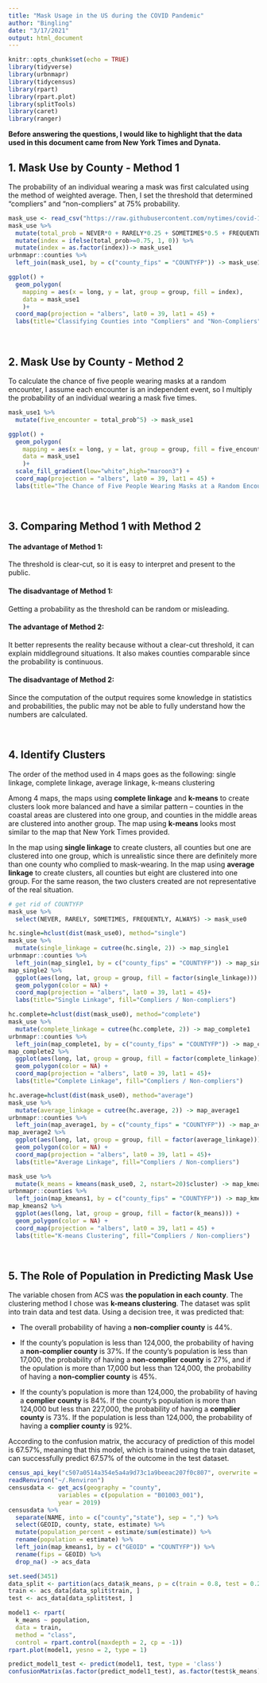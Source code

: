 ```yaml
---
title: "Mask Usage in the US during the COVID Pandemic"
author: "Bingling"
date: "3/17/2021"
output: html_document
---
```


```r
knitr::opts_chunk$set(echo = TRUE)
library(tidyverse)
library(urbnmapr)
library(tidycensus)
library(rpart)
library(rpart.plot)
library(splitTools)
library(caret)
library(ranger)
```

**Before answering the questions, I would like to highlight that the data used in this document came from New York Times and Dynata.**

## 1. Mask Use by County - Method 1

The probability of an individual wearing a mask was first calculated using the method of weighted average. Then, I set the threshold that determined "compliers" and "non-compliers" at 75% probability.

```r
mask_use <- read_csv("https://raw.githubusercontent.com/nytimes/covid-19-data/master/mask-use/mask-use-by-county.csv")
mask_use %>%
  mutate(total_prob = NEVER*0 + RARELY*0.25 + SOMETIMES*0.5 + FREQUENTLY*0.75 + ALWAYS*1) %>%
  mutate(index = ifelse(total_prob>=0.75, 1, 0)) %>%
  mutate(index = as.factor(index))-> mask_use1
urbnmapr::counties %>%
  left_join(mask_use1, by = c("county_fips" = "COUNTYFP")) -> mask_use1

ggplot() +
  geom_polygon(
    mapping = aes(x = long, y = lat, group = group, fill = index),
    data = mask_use1
    )+
  coord_map(projection = "albers", lat0 = 39, lat1 = 45) +
  labs(title='Classifying Counties into "Compliers" and "Non-Compliers"')
```
\

## 2. Mask Use by County - Method 2

To calculate the chance of five people wearing masks at a random encounter, I assume each encounter is an independent event, so I multiply the probability of an individual wearing a mask five times.

```r
mask_use1 %>%
  mutate(five_encounter = total_prob^5) -> mask_use1

ggplot() +
  geom_polygon(
    mapping = aes(x = long, y = lat, group = group, fill = five_encounter),
    data = mask_use1
    )+
  scale_fill_gradient(low="white",high="maroon3") +
  coord_map(projection = "albers", lat0 = 39, lat1 = 45) +
  labs(title="The Chance of Five People Wearing Masks at a Random Encounter")
```
\

## 3. Comparing Method 1 with Method 2

#### The advantage of Method 1:      

The threshold is clear-cut, so it is easy to interpret and present to the public.             

#### The disadvantage of Method 1:

Getting a probability as the threshold can be random or misleading.

#### The advantage of Method 2:

It better represents the reality because without a clear-cut threshold, it can explain middleground situations. It also makes counties comparable since the probability is continuous.

#### The disadvantage of Method 2:

Since the computation of the output requires some knowledge in statistics and probabilities, the public may not be able to fully understand how the numbers are calculated. 

\

## 4. Identify Clusters

The order of the method used in 4 maps goes as the following: single linkage, complete linkage, average linkage, k-means clustering

Among 4 maps, the maps using **complete linkage** and **k-means** to create clusters look more balanced and have a similar pattern -- counties in the coastal areas are clustered into one group, and counties in the middle areas are clustered into another group. The map using **k-means** looks most similar to the map that New York Times provided.

In the map using **single linkage** to create clusters, all counties but one are clustered into one group, which is unrealistic since there are definitely more than one county who complied to mask-wearing. In the map using **average linkage** to create clusters, all counties but eight are clustered into one group. For the same reason, the two clusters created are not representative of the real situation.  

```r
# get rid of COUNTYFP
mask_use %>%
  select(NEVER, RARELY, SOMETIMES, FREQUENTLY, ALWAYS) -> mask_use0
```

```r
hc.single=hclust(dist(mask_use0), method="single")
mask_use %>%
  mutate(single_linkage = cutree(hc.single, 2)) -> map_single1
urbnmapr::counties %>%
  left_join(map_single1, by = c("county_fips" = "COUNTYFP")) -> map_single2
map_single2 %>%
  ggplot(aes(long, lat, group = group, fill = factor(single_linkage))) +
  geom_polygon(color = NA) +
  coord_map(projection = "albers", lat0 = 39, lat1 = 45)+
  labs(title="Single Linkage", fill="Compliers / Non-compliers")
```
```r
hc.complete=hclust(dist(mask_use0), method="complete")
mask_use %>%
  mutate(complete_linkage = cutree(hc.complete, 2)) -> map_complete1
urbnmapr::counties %>%
  left_join(map_complete1, by = c("county_fips" = "COUNTYFP")) -> map_complete2
map_complete2 %>%
  ggplot(aes(long, lat, group = group, fill = factor(complete_linkage))) +
  geom_polygon(color = NA) +
  coord_map(projection = "albers", lat0 = 39, lat1 = 45)+
  labs(title="Complete Linkage", fill="Compliers / Non-compliers")
```
```r
hc.average=hclust(dist(mask_use0), method="average")
mask_use %>%
  mutate(average_linkage = cutree(hc.average, 2)) -> map_average1
urbnmapr::counties %>%
  left_join(map_average1, by = c("county_fips" = "COUNTYFP")) -> map_average2
map_average2 %>%
  ggplot(aes(long, lat, group = group, fill = factor(average_linkage))) +
  geom_polygon(color = NA) +
  coord_map(projection = "albers", lat0 = 39, lat1 = 45)+
  labs(title="Average Linkage", fill="Compliers / Non-compliers")
```
```r
mask_use %>%
  mutate(k_means = kmeans(mask_use0, 2, nstart=20)$cluster) -> map_kmeans1
urbnmapr::counties %>%
  left_join(map_kmeans1, by = c("county_fips" = "COUNTYFP")) -> map_kmeans2
map_kmeans2 %>%
  ggplot(aes(long, lat, group = group, fill = factor(k_means))) +
  geom_polygon(color = NA) +
  coord_map(projection = "albers", lat0 = 39, lat1 = 45) +
  labs(title="K-means Clustering", fill="Compliers / Non-compliers")
```

\

## 5. The Role of Population in Predicting Mask Use

The variable chosen from ACS was **the population in each county**. The clustering method I chose was **k-means clustering**. The dataset was split into train data and test data. Using a decision tree, it was predicted that:

- The overall probability of having a **non-complier county** is 44%.

- If the county's population is less than 124,000, the probability of having a **non-complier county** is 37%. If the county's population is less than 17,000, the probability of having a **non-complier county** is 27%, and if the opulation is more than 17,000 but less than 124,000, the probability of having a **non-complier county** is 45%.

- If the county's population is more than 124,000, the probability of having a **complier county** is 84%. If the county's population is more than 124,000 but less than 227,000, the probability of having a **complier county** is 73%. If the population is less than 124,000, the probability of having a **complier county** is 92%.

According to the confusion matrix, the accuracy of prediction of this model is 67.57%, meaning that this model, which is trained using the train dataset, can successfully predict 67.57% of the outcome in the test dataset.

```r
census_api_key("c507a0514a354e5a4a9d73c1a9beeac207f0c807", overwrite = TRUE, install = TRUE)
readRenviron("~/.Renviron")
censusdata <- get_acs(geography = "county",
              variables = c(population = "B01003_001"),
              year = 2019)
censusdata %>%
  separate(NAME, into = c("county","state"), sep = ",") %>%
  select(GEOID, county, state, estimate) %>%
  mutate(population_percent = estimate/sum(estimate)) %>%
  rename(population = estimate) %>%
  left_join(map_kmeans1, by = c("GEOID" = "COUNTYFP")) %>%
  rename(fips = GEOID) %>%
  drop_na() -> acs_data
```

```r
set.seed(3451)
data_split <- partition(acs_data$k_means, p = c(train = 0.8, test = 0.2))
train <- acs_data[data_split$train, ]
test <- acs_data[data_split$test, ]

model1 <- rpart(
  k_means ~ population, 
  data = train, 
  method = "class",
  control = rpart.control(maxdepth = 2, cp = -1))
rpart.plot(model1, yesno = 2, type = 1)

predict_model1_test <- predict(model1, test, type = 'class')
confusionMatrix(as.factor(predict_model1_test), as.factor(test$k_means))
```



